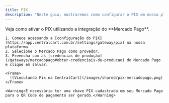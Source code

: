 ```yaml
---
title: PIX
description: 'Neste guia, mostraremos como configurar o PIX em nossa plataforma.'
---
```


<Tabs>
  <Tab title="Mercado Pago">
    Veja como ativar o PIX utilizando a integração do **Mercado Pago**.

    1. Comece acessando a [configuração do PIX](https://app.centralcart.com.br/settings/gateway/pix) na nossa plataforma.
    2. Selecione o Mercado Pago como provedor.
    3. Preencha com as [credencias de produção](/gateways/mercadopago#obter-credenciais-de-producao) do Mercado Pago e clique em salvar.

    <Frame>
      ![Vinculando Pix na CentralCart](/images/shared/pix-mercadopago.png)
    </Frame>

    <Warning>É necessário ter uma chave PIX cadastrada em seu Mercado Pago para o QR Code de pagamento ser gerado.</Warning>  
  </Tab>
</Tabs>
